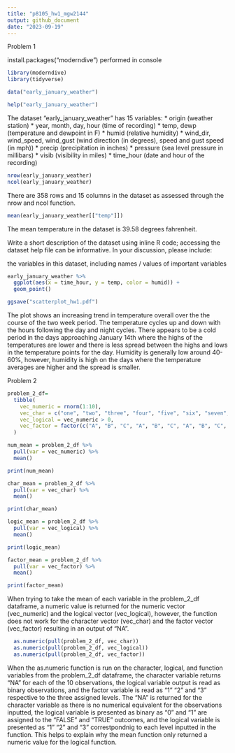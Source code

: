 ```yaml
---
title: "p8105_hw1_mgw2144"
output: github_document
date: "2023-09-19"
---
```


Problem 1

install.packages("moderndive") performed in console

```r
library(moderndive)
library(tidyverse)
```

```r
data("early_january_weather")
```

```r
help("early_january_weather")
```

The dataset "early_january_weather" has 15 variables: 
*   origin (weather station)
*   year, month, day, hour (time of recording)
*   temp, dewp (temperature and dewpoint in F)
*   humid (relative humidity)
*   wind_dir, wind_speed, wind_gust (wind direction (in degrees), speed and gust speed (in mph))
*   precip (precipitation in inches)
*   pressure (sea level pressure in millibars)
*   visib (visibility in miles)
*   time_hour (date and hour of the recording)

```r
nrow(early_january_weather)
ncol(early_january_weather)
```
There are 358 rows and 15 columns in the dataset as assessed through the nrow and ncol function.

```r
mean(early_january_weather[["temp"]])
```
The mean temperature in the dataset is 39.58 degrees fahrenheit.

Write a short description of the dataset using inline R code; accessing the dataset help file can be informative. In your discussion, please include:

the variables in this dataset, including names / values of important variables

```r
early_january_weather %>%
  ggplot(aes(x = time_hour, y = temp, color = humid)) +
  geom_point()

ggsave("scatterplot_hw1.pdf")
```

The plot shows an increasing trend in temperature overall over the the course of the two week period. The temperature cycles up and down with the hours following the day and night cycles. There appears to be a cold period in the days approaching January 14th where the highs of the temperatures are lower and there is less spread between the highs and lows in the temperature points for the day. Humidity is generally low around 40-60%, however, humidity is high on the days where the temperature averages are higher and the spread is smaller.  


Problem 2

```r
problem_2_df=
  tibble(
    vec_numeric = rnorm(1:10),
    vec_char = c("one", "two", "three", "four", "five", "six", "seven", "eight", "nine", "ten"),
    vec_logical = vec_numeric > 0, 
    vec_factor = factor(c("A", "B", "C", "A", "B", "C", "A", "B", "C", "A"))
  )
```

```r
num_mean = problem_2_df %>%
  pull(var = vec_numeric) %>%
  mean()

print(num_mean)

char_mean = problem_2_df %>%
  pull(var = vec_char) %>%
  mean()

print(char_mean)

logic_mean = problem_2_df %>%
  pull(var = vec_logical) %>%
  mean()

print(logic_mean)

factor_mean = problem_2_df %>%
  pull(var = vec_factor) %>%
  mean()

print(factor_mean)

```
When trying to take the mean of each variable in the problem_2_df dataframe, a numeric value is returned for the numeric vector (vec_numeric) and the logical vector (vec_logical), however, the function does not work for the character vector (vec_char) and the factor vector (vec_factor) resulting in an output of "NA". 

```r
  as.numeric(pull(problem_2_df, vec_char))
  as.numeric(pull(problem_2_df, vec_logical))
  as.numeric(pull(problem_2_df, vec_factor))
```
When the as.numeric function is run on the character, logical, and function variables from the problem_2_df dataframe, the character variable returns "NA" for each of the 10 observations, the logical variable output is read as binary observations, and the factor variable is read as "1" "2" and "3" respective to the three assigned levels. The "NA" is returned for the character variable as there is no numerical equivalent for the observations inputted, the logical variable is presented as binary as "0" and "1" are assigned to the "FALSE" and "TRUE" outcomes, and the logical variable is presented as "1" "2" and "3" correstpondnig to each level inputted in the function. This helps to explain why the mean function only returned a numeric value for the logical function. 
